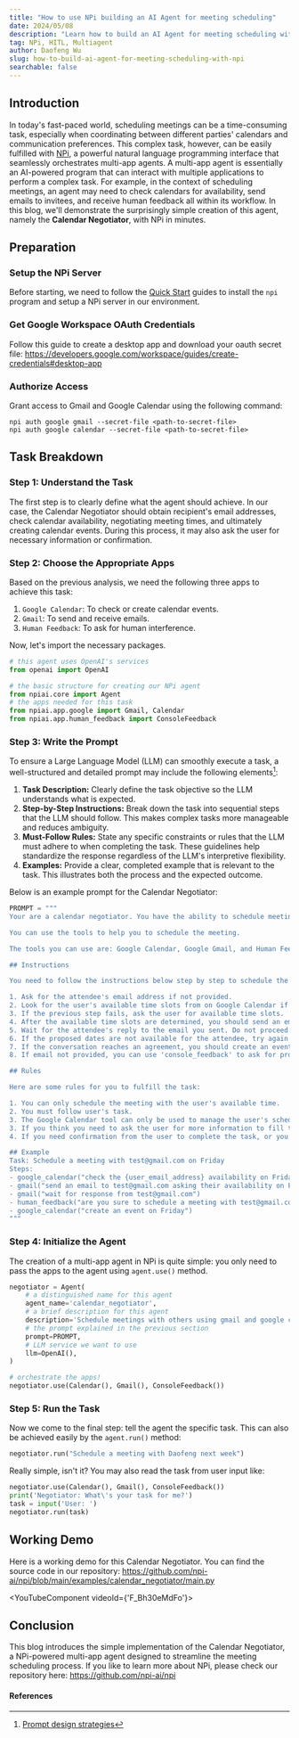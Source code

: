 ```yaml
---
title: "How to use NPi building an AI Agent for meeting scheduling"
date: 2024/05/08
description: "Learn how to build an AI Agent for meeting scheduling with NPi in one minute."
tag: NPi, HITL, Multiagent
author: Daofeng Wu
slug: how-to-build-ai-agent-for-meeting-scheduling-with-npi
searchable: false
---
```


## Introduction

In today's fast-paced world, scheduling meetings can be a time-consuming task, especially when coordinating between different parties' calendars and communication preferences. This complex task, however, can be easily fulfilled with [NPi](https://github.com/npi-ai/npi), a powerful natural language programming interface that seamlessly orchestrates multi-app agents. A multi-app agent is essentially an AI-powered program that can interact with multiple applications to perform a complex task. For example, in the context of scheduling meetings, an agent may need to check calendars for availability, send emails to invitees, and receive human feedback all within its workflow. In this blog, we'll demonstrate the surprisingly simple creation of this agent, namely the **Calendar Negotiator**, with NPi in minutes.

## Preparation

### Setup the NPi Server

Before starting, we need to follow the [Quick Start](https://www.npi.ai/docs#quick-start) guides to install the `npi` program and setup a NPi server in our environment.

### Get Google Workspace OAuth Credentials

Follow this guide to create a desktop app and download your oauth secret file: https://developers.google.com/workspace/guides/create-credentials#desktop-app

### Authorize Access

Grant access to Gmail and Google Calendar using the following command:

```
npi auth google gmail --secret-file <path-to-secret-file>
npi auth google calendar --secret-file <path-to-secret-file>
```

## Task Breakdown

### Step 1: Understand the Task

The first step is to clearly define what the agent should achieve. In our case, the Calendar Negotiator should obtain recipient's email addresses, check calendar availability, negotiating meeting times, and ultimately creating calendar events. During this process, it may also ask the user for necessary information or confirmation.

### Step 2: Choose the Appropriate Apps

Based on the previous analysis, we need the following three apps to achieve this task:

1. `Google Calendar`: To check or create calendar events.
2. `Gmail`: To send and receive emails.
3. `Human Feedback`: To ask for human interference.

Now, let's import the necessary packages.

```py
# this agent uses OpenAI's services
from openai import OpenAI

# the basic structure for creating our NPi agent
from npiai.core import Agent
# the apps needed for this task
from npiai.app.google import Gmail, Calendar
from npiai.app.human_feedback import ConsoleFeedback
```

### Step 3: Write the Prompt

To ensure a Large Language Model (LLM) can smoothly execute a task, a well-structured and detailed prompt may include the following elements[^1]:

1. **Task Description:** Clearly define the task objective so the LLM understands what is expected.
2. **Step-by-Step Instructions:** Break down the task into sequential steps that the LLM should follow. This makes complex tasks more manageable and reduces ambiguity.
3. **Must-Follow Rules:** State any specific constraints or rules that the LLM must adhere to when completing the task. These guidelines help standardize the response regardless of the LLM's interpretive flexibility.
4. **Examples:** Provide a clear, completed example that is relevant to the task. This illustrates both the process and the expected outcome.

Below is an example prompt for the Calendar Negotiator:

```py
PROMPT = """
Your are a calendar negotiator. You have the ability to schedule meetings with anyone, anywhere, anytime.

You can use the tools to help you to schedule the meeting.

The tools you can use are: Google Calendar, Google Gmail, and Human Feedback.

## Instructions

You need to follow the instructions below step by step to schedule the meeting:

1. Ask for the attendee's email address if not provided.
2. Look for the user's available time slots from on Google Calendar if not provided.
3. If the previous step fails, ask the user for available time slots.
4. After the available time slots are determined, you should send an email to the attendee.
5. Wait for the attendee's reply to the email you sent. Do not proceed if the reply is not received.
6. If the proposed dates are not available for the attendee, try again to schedule a new date.
7. If the conversation reaches an agreement, you should create an event on the user's calendar.
8. If email not provided, you can use 'console_feedback' to ask for providing email.

## Rules

Here are some rules for you to fulfill the task:

1. You can only schedule the meeting with the user's available time.
2. You must follow user's task.
3. The Google Calendar tool can only be used to manage the user's schedule, not the attendee's schedule.
3. If you think you need to ask the user for more information to fill the properties, you can use the Human Feedback tool to ask the user for more information.
4. If you need confirmation from the user to complete the task, or you want to ask the user a question, you can use the Human Feedback tool to do so. Especially, if the last assistant's message proposed a question, you should ask the user for response.

## Example
Task: Schedule a meeting with test@gmail.com on Friday
Steps:
- google_calendar("check the {user_email_address} availability on Friday")
- gmail("send an email to test@gmail.com asking their availability on Friday")
- gmail("wait for response from test@gmail.com")
- human_feedback("are you sure to schedule a meeting with test@gmail.com on Friday at {time}?")
- google_calendar("create an event on Friday")
"""
```

### Step 4: Initialize the Agent

The creation of a multi-app agent in NPi is quite simple: you only need to pass the apps to the agent using `agent.use()` method.

```py
negotiator = Agent(
    # a distinguished name for this agent
    agent_name='calendar_negotiator',
    # a brief description for this agent
    description='Schedule meetings with others using gmail and google calendar',
    # the prompt explained in the previous section
    prompt=PROMPT,
    # LLM service we want to use
    llm=OpenAI(),
)

# orchestrate the apps!
negotiator.use(Calendar(), Gmail(), ConsoleFeedback())
```

### Step 5: Run the Task

Now we come to the final step: tell the agent the specific task. This can also be achieved easily by the `agent.run()` method:

```py
negotiator.run("Schedule a meeting with Daofeng next week")
```

Really simple, isn't it? You may also read the task from user input like:

```py
negotiator.use(Calendar(), Gmail(), ConsoleFeedback())
print('Negotiator: What\'s your task for me?')
task = input('User: ')
negotiator.run(task)
```

## Working Demo

Here is a working demo for this Calendar Negotiator. You can find the source code in our repository: https://github.com/npi-ai/npi/blob/main/examples/calendar_negotiator/main.py


<YouTubeComponent videoId={'F_Bh30eMdFo'}></YouTubeComponent>

## Conclusion

This blog introduces the simple implementation of the Calendar Negotiator, a NPi-powered multi-app agent designed to streamline the meeting scheduling process. If you like to learn more about NPi, please check our repository here: https://github.com/npi-ai/npi


#### References

[^1]: [Prompt design strategies](https://ai.google.dev/gemini-api/docs/prompting-strategies)
